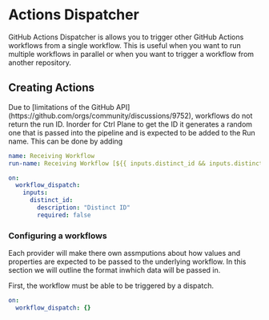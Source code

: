 # Actions Dispatcher

GitHub Actions Dispatcher is allows you to trigger other GitHub Actions
workflows from a single workflow. This is useful when you want to run multiple
workflows in parallel or when you want to trigger a workflow from another
repository.

## Creating Actions

<Callout type="info">
  Due to [limitations of the GitHub
  API](https://github.com/orgs/community/discussions/9752), workflows do not
  return the run ID. Inorder for Ctrl Plane to get the ID it generates a random
  one that is passed into the pipeline and is expected to be added to the Run
  name. This can be done by adding

```yaml
name: Receiving Workflow
run-name: Receiving Workflow [${{ inputs.distinct_id && inputs.distinct_id || 'N/A' }}]

on:
  workflow_dispatch:
    inputs:
      distinct_id:
        description: "Distinct ID"
        required: false
```

</Callout>

### Configuring a workflows

Each provider will make there own assmputions about how values and properties
are expected to be passed to the underlying workflow. In this section we will
outline the format inwhich data will be passed in.

First, the workflow must be able to be triggered by a dispatch.

```yaml
on:
  workflow_dispatch: {}
```
